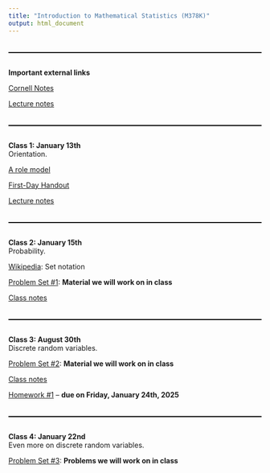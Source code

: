 ```yaml
---
title: "Introduction to Mathematical Statistics (M378K)"
output: html_document
---
```


<style>
  hr {
      position: relative; 
            top: 20px; 
            border: none; 
            height: 2px; 
            background: black; 
            margin-bottom: 50px; 
  }
</style>

---

**Important external links**

[Cornell Notes](http://lsc.cornell.edu/how-to-study/taking-notes/cornell-note-taking-system/)

[Lecture notes](https://web.ma.utexas.edu/users/gordanz/lecture_notes_page.html)

---

**Class 1: January 13th**<br>
Orientation. <br>

[A role model](pics/bilbo.jpeg)

[First-Day Handout](syllabus/syllabus-54555.pdf)

[Lecture notes](https://web.ma.utexas.edu/users/gordanz/lecture_notes_page.html)

---

**Class 2: January 15th**<br>
Probability.<br> 

[Wikipedia](https://en.wikibooks.org/wiki/Set_Theory/Sets): Set notation

[Problem Set #1](problem-sets/m378k-ps1-omega-probs.pdf):  **Material we will work on in class**

[Class notes](notes/m378k-jan-15-2025.pdf)

---

**Class 3: August 30th**<br>
Discrete random variables.<br>

[Problem Set #2](problem-sets/m378k-ps2-discrete-defn.pdf):  **Material we will work on in class**

[Class notes](notes/m378k-jan-17-2025.pdf)

[Homework #1](hw/m378k-hw1-prereqs.pdf) -- **due on Friday, January 24th, 2025**

---

**Class 4: January 22nd**<br>
Even more on discrete random variables.<br>

[Problem Set #3](problem-sets/m378k-ps3-discrete-probs.pdf):  **Problems we will work on in class**

<!--
[Class notes](notes/m378k-sept-04-2024.pdf)

[Wikipedia](https://en.wikipedia.org/wiki/Binomial_theorem): The binomial theorem 

[Wikipedia](https://en.wikipedia.org/wiki/Pascal%27s_triangle): Pascal's triangle

[Mathematica demonstration](https://demonstrations.wolfram.com/BinomialProbabilityDistribution/): The binomial distribution

[Mathematica demonstration](https://demonstrations.wolfram.com/GeometricDistribution/): The geometric distribution

[Wikipedia](https://en.wikipedia.org/wiki/Poisson_distribution): The Poisson distribution

[Mathematica demonstration](https://demonstrations.wolfram.com/PoissonDistribution/#embed): The Poisson Distribution

[Problem Set #1](problem-sets/m378k-ps1-discrete-solns.pdf):  **Solutions**

---

**Class 5: September 6th**<br>
Expectation and variance.<br>

[Problem Set #2](problem-sets/m378k-ps2-discrete-exp-var-probs.pdf):  **Problems we will work on in class**

[Class notes](notes/m378k-sept-06-2024.pdf)

[Problem Set #2](problem-sets/m378k-ps2-discrete-exp-var-solns.pdf):  **Solutions**

[Homework #1](hw/m378k-hw1-prereqs-solns.pdf) -- **solutions**

[Homework #2](hw/m378k-hw2-discrete.pdf) -- **due on Friday, September 13th, 2024**

---

**Class 6: September 9th**<br>
Continuous distributions.<br>

[Problem Set #3](problem-sets/m378k-ps3-continuous-probs.pdf):  **Problems we will work on in class**

[Class notes](notes/m378k-sept-09-2024.pdf)

[Problem Set #3](problem-sets/m378k-ps3-continuous-solns.pdf):  **Solutions**

---

**Class 7: September 11th**<br>
More on continuous distributions. Cumulative distribution functions.<br>

[Class notes](notes/m378k-sept-11-2024.pdf)

---

**Class 8: September 13th**<br>
More on the cumulative distribution function.<br>

[Problem Set #4](problem-sets/m378k-ps4-cdf-probs.pdf):  **Problems we will work on in class**

[Standard normal table](notes/std-normal-table.pdf)

[Class notes](notes/m378k-sept-13-2024.pdf)

[The Normal Distribution](http://demonstrations.wolfram.com/TheNormalDistribution/) from the [Wolfram Demonstrations Project](http://demonstrations.wolfram.com/){.demonstrationHyperlink} by Ian McLeod 

[Area of a Normal Distribution](http://demonstrations.wolfram.com/AreaOfANormalDistribution/){.demonstrationHyperlink} from the [Wolfram Demonstrations Project](http://demonstrations.wolfram.com/){.demonstrationHyperlink} by Eric Schulz 

[Problem Set #4](problem-sets/m378k-ps4-cdf-solns.pdf):  **Solutions**

[Homework #2](hw/m378k-hw2-discrete-solns.pdf) -- **solutions**

[Homework #3](hw/m378k-hw3-expectation-probs.pdf) -- **due on Friday, September 20th, 2024**

---

**Class 9: September 16th**<br>
Even more on the cumulative distribution function.<br>

[Problem Set #5](problem-sets/m378k-ps5-cdf-cont-probs.pdf):  **Problems we will work on in class**

[Problem Set #5](problem-sets/m378k-ps5-cdf-cont-solns.pdf):  **Solutions**

[Class notes](notes/m378k-sept-16-2024.pdf)

[`R` code on the normal](code/normal.R)

---

**Class 10: September 18th**<br>
Random vectors.<br>

[Class notes](notes/m378k-sept-18-2024.pdf)

[In-Term One](exams/m378k-one-topics.pdf): Topics

[Practice for In-Term One](exams/m378k-one-sample-probs.pdf) -- **problems** 

[Practice for In-Term One](exams/m378k-one-sample-solns.pdf) -- **solutions** 

---

**Class 11: September 20th**<br>
More on random vectors.<br>

[Class notes](notes/m378k-sept-20-2024.pdf)

[Homework #3](hw/m378k-hw3-expectation-solns.pdf) -- **solutions**

---

**Class 12: September 23rd**<br>
Transformations of random variables.<br>

[Problem Set #6](problem-sets/m378k-ps6-transformations-probs.pdf):  **Problems we will work on in class**

[Class notes](notes/m378k-sept-23-2024.pdf)

[Problem Set #6](problem-sets/m378k-ps6-transformations-solns.pdf):  **Solutions**

---

**Class 13: September 25th**<br>
<span style="color: red;">**In-Term One**</span><br>

[In-Term One](exams/m378k-one-solns.pdf) -- **solutions** 

---

**Class 14: September 27th**<br>
More on transformations of random variables.The triangle distribution. The $\chi^2-$distribution.<br>

[Class notes](notes/m378k-sept-27-2024.pdf)

[Homework #4](hw/m378k-hw4-transformations-probs.pdf) -- **due on Friday, October 4th, 2024**

---

**Class 15: September 30th**<br>
Moment generating functions.<br>

[Problem Set #7](problem-sets/m378k-ps7-mgf-probs.pdf):  **Problems we will work on in class**

[Class notes](notes/m378k-sept-30-2024.pdf)


---
 
**Class 16: October 2nd**<br>
More on moment generating functions.<br>

[Class notes](notes/m378k-oct-02-2024.pdf)

[Problem Set #7](problem-sets/m378k-ps7-mgf-solns.pdf):  **Solutions**

---

**Class 17: October 4th**<br>
More on the normal distribution.<br>

[Standard Normal Distribution Areas](http://demonstrations.wolfram.com/StandardNormalDistributionAreas/){.demonstrationHyperlink} from the [Wolfram Demonstrations Project](http://demonstrations.wolfram.com/){.demonstrationHyperlink} by Ian McLeod 

[Problem Set #8](problem-sets/m378k-ps8-normal-probs.pdf):  **Problems we will work on in class**

De Moivre-Laplace.<br>

[Problem Set #9](problem-sets/m378k-ps9-dML-probs.pdf):  **Problems we will work on in class**

[Class notes](notes/m378k-oct-04-2024.pdf)

[Problem Set #8](problem-sets/m378k-ps8-normal-solns.pdf):  **Solutions**

[Homework #4](hw/m378k-hw4-transformations-solns.pdf) -- **solutions**

[Homework #5](hw/m378k-hw5-mgf-probs.pdf) -- **due on Friday, October 11th, 2024**

---

**Class 18: October 7th**<br>
More about de Moivre-Laplace. The Central Limit Theorem.<br>

[Problem Set #9](problem-sets/m378k-ps9-dML-solns.pdf):  **Solutions**

[Problem Set #10](problem-sets/m378k-ps10-clt-probs.pdf):  **Problems we will work on in class**

---

**Class 19: October 9th**<br>
More on limit theorems.<br>

[Mathematica demonstration](http://demonstrations.wolfram.com/IllustratingTheCentralLimitTheoremWithSumsOfBernoulliRandomV/): The Normal Approximation to the Binomial Distribution

[The R-script from class](code/dML-pres.R)

[Class notes](notes/m378k-oct-09-2024.pdf)

[Problem Set #10](problem-sets/m378k-ps10-clt-solns.pdf):  **Solutions**

---

**Class 20: October 11th**<br>
More on the $\chi^2-$distribution.<br>

[Zed Statistics video](https://youtu.be/80ffqpZdKiA?si=qzwSLzEZOKbDlRc7): The $\chi^2-$ distribution. 

[Mathematica demonstration: The Chi-Squared Distribution](http://demonstrations.wolfram.com/TheChiSquaredDistribution/)

[Mathematica demonstration: Tail Areas under the Chi-Squared Distribution](https://demonstrations.wolfram.com/TailAreasUnderChiSquaredDistributions/#embed)

[A better $\chi^2-$table](notes/chi-squared-table-better.pdf)

The $\Gamma-$distribution.<br>

[Class notes](notes/m378k-oct-11-2024.pdf)

[The R-script from class](code/gamma-clt.R)

[Homework #5](hw/m378k-hw5-mgf-solns.pdf) -- **solutions**

[Homework #6](hw/m378k-hw6-gamma-probs.pdf) -- **due on Friday, October 18th, 2024**

---

**Class 21: October 14th**<br>
No class. 

---

**Class 22: October 16th**<br>
The statistical set-up. Order statistics.<br>

[Problem Set #11](problem-sets/m378k-ps11-order-stats-probs.pdf):  **Problems we will work on in class**

[Class notes](notes/m378k-oct-16-2024.pdf)

[Problem Set #11](problem-sets/m378k-ps11-order-stats-solns.pdf):  **Solutions**

[In-Term Two](exams/m378k-two-topics.pdf): Topics

[Practice for In-Term Two](exams/m378k-two-sample-probs.pdf) -- **problems** 

[Practice for In-Term Two](exams/m378k-two-sample-solns.pdf) -- **solutions** 

---

**Class 23: October 18th**<br>
More on order statistics. Sampling distributions.<br>

[Problem Set #12](problem-sets/m378k-ps12-statistics-probs.pdf):  **Problems we will work on in class**

[Class notes](notes/m378k-oct-18-2024.pdf)

[Homework #6](hw/m378k-hw6-gamma-solns.pdf) -- **solutions**

---

**Class 24: October 21st**<br>
Estimators. Bias.<br>

[Class notes](notes/m378k-oct-21-2024.pdf)

[Problem Set #12](problem-sets/m378k-ps12-statistics-solns.pdf):  **Solutions**

---

**Class 25: October 23rd**<br>
<span style="color: red;">**In-Term Two**</span><br>

[In-Term Two](exams/m378k-two-solns.pdf) -- **solutions** 

---

**Class 26: October 25th**<br>
Mean squared error.<br>

[Problem Set #13](problem-sets/m378k-ps13-bias-mse-probs.pdf):  **Problems we will work on in class**

[Class notes](notes/m378k-oct-25-2024.pdf)

[Homework #7](hw/m378k-hw7-statistics-probs.pdf) -- **due on Friday, November 1st, 2024**

---

**Class 27: October 28th**<br>
More on MSE.<br>

[Class notes](notes/m378k-oct-28-2024.pdf)

[Problem Set #13](problem-sets/m378k-ps13-bias-mse-solns.pdf):  **solutions**

[Homework #8](hw/m378k-hw8-goodness-probs.pdf) -- **due on Friday, November 8th, 2024**

---

**Class 28: October 30th**<br>
Confidence intervals.<br>

[Class notes](notes/m378k-oct-30-2024.pdf)

---

**Class 29: November 1st**<br>
More on confidence intervals.<br>

[Problem Set #14](problem-sets/m378k-ps14-conf-int-probs.pdf):  **Problems we will work on in class**

[Class notes](notes/m378k-nov-01-2024.pdf)

[Homework #7](hw/m378k-hw7-statistics-solns.pdf) -- **solutions**

---

**Class 30: November 4th**<br>
Even more on confidence intervals.<br>

[Class notes](notes/m378k-nov-04-2024.pdf)

---

**Class 31: November 6th**<br>
Approximate confidence intervals for the population proportion. Confidence intervals for the variance.<br>

[Class notes](notes/m378k-nov-06-2024.pdf)

---

**Class 32: November 8th**<br>
More on confidence intervals for the variance. Confidence intervals for the mean with the variance unknown.<br>

[Class notes](notes/m378k-nov-08-2024.pdf)

[Homework #8](hw/m378k-hw8-goodness-solns.pdf) -- **solutions**

[Homework #9](hw/m378k-hw9-umvue-conf-int-probs.pdf) -- **due on Friday, November 15th, 2024**

---

**Class 33: November 11th**<br>
More on the $t-$procedures.<br>

[Wikipedia](https://en.wikipedia.org/wiki/William_Sealy_Gosset): William Sealy Gosset 

[Mathematica demonstration](http://demonstrations.wolfram.com/StudentsTDistribution/): The Student's t-distribution 

[t-table](notes/t-table.pdf)

[Problem Set #14](problem-sets/m378k-ps14-conf-int-solns.pdf):  **Solutions**

Relative efficiency.<br>

[Problem Set #15](problem-sets/m378k-ps15-rel-eff-probs.pdf):  **Problems we will work on in class**

[Class notes](notes/m378k-nov-11-2024.pdf)

[Problem Set #15](problem-sets/m378k-ps15-rel-eff-solns.pdf):  **Solutions**

[Homework #10](hw/m378k-hw10-conf-int-rel-eff-probs.pdf) -- **due on Friday, November 22nd, 2024**

---

**Class 34: November 13th**<br>
Consistency.<br>

[`R`-code](code/frequencies.R)

[Problem Set #16](problem-sets/m378k-ps16-consistency-probs.pdf):  **Problems we will work on in class**

[Problem Set #16](problem-sets/m378k-ps16-consistency-solns.pdf):  **Solutions**

Maximum Likelihood Estimators.<br>

[Class notes](notes/m378k-nov-13-2024.pdf)

---

**Class 35: November 15th**<br>
More on maximum likelihood.<br>

[Class notes](notes/m378k-nov-15-2024.pdf)

[Homework #9](hw/m378k-hw9-umvue-conf-int-solns.pdf) -- **solutions**

---

**Class 36: November 18th**<br>
Sufficient statistics.<br>

[Class notes](notes/m378k-nov-18-2024.pdf)

---

**Class 37: November 20th**<br>
More on sufficient statistics. Hypothesis testing.<br>

[Class notes](notes/m378k-nov-20-2024.pdf)

---

**Class 38: November 22nd**<br>
More on hypothesis testing.<br>

[Class notes](notes/m378k-nov-22-2024.pdf)

[Homework #10](hw/m378k-hw10-conf-int-rel-eff-solns.pdf) -- **solutions**

[In-Term Three](exams/m378k-three-topics.pdf): Topics

[Practice for In-Term Three](exams/m378k-three-sample-probs.pdf): Problems

[Practice for In-Term Three](exams/m378k-three-sample-solns.pdf): Solutions

---

**Class 39: December 2nd**<br>
Hypothesis testing practice.<br>

[`R` code on hypothesis testing](code/single-hypothesis.R)

[Problem Set #17](problem-sets/m378k-ps17-hypothesis-testing-probs.pdf):  **Problems we will work on in class**

[Class notes](notes/m378k-dec-02-2024.pdf)

[Problem Set #17](problem-sets/m378k-ps17-hypothesis-testing-solns.pdf):  **Solutions**

---

**Class 40: December 4th**<br>
<span style="color: red;">**In-Term Three**</span><br>

[In-Term Three](exams/m378k-three-solns.pdf) -- **solutions**

---

**Class 41: December 6th**<br>
Hypothesis testing wrap-up. The Bayesian approach.<br>

[Class notes](notes/m378k-dec-06-2024.pdf)

---

**Class 42: December 9th**<br>
More on the Bayesian approach.<br>

[Class notes](notes/m378k-dec-09-2024.pdf)

---

[The Final Exam](exams/m362k-final-topics.pdf): Topics

[Practice for the Final Exam](exams/m378k-final-sample-probs.pdf) -- **problems** 

[Practice for the Final Exam](exams/m378k-final-sample-solns.pdf) -- **solutions** 
-->

